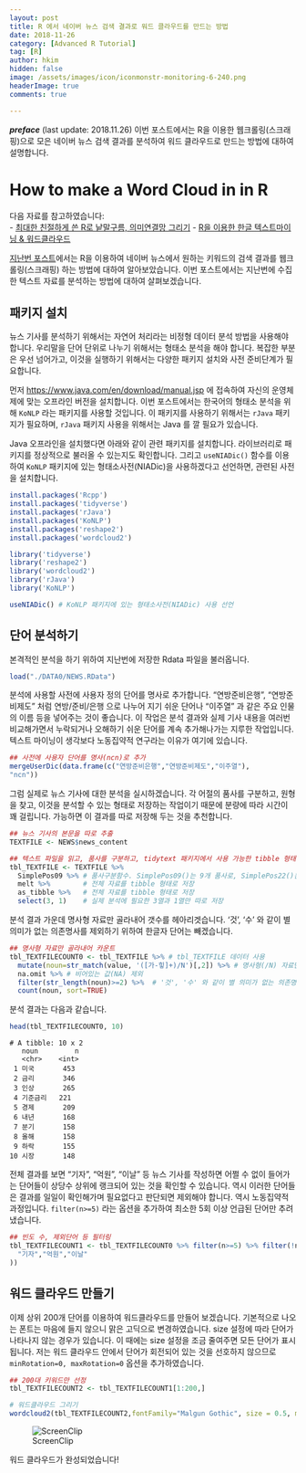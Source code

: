 ```yaml
---
layout: post  
title: R 에서 네이버 뉴스 검색 결과로 워드 클라우드를 만드는 방법  
date: 2018-11-26  
category: [Advanced R Tutorial]  
tag: [R]  
author: hkim  
hidden: false  
image: /assets/images/icon/iconmonstr-monitoring-6-240.png
headerImage: true
comments: true

---
```


***preface*** (last update: 2018.11.26) 이번 포스트에서는 R을 이용한 웹크롤링(스크래핑)으로 모은 네이버 뉴스 검색 결과를 분석하여 워드 클라우드로 만드는 방법에 대하여 설명합니다.

# How to make a Word Cloud in in R

다음 자료를 참고하였습니다:  
- [최대한 친절하게 쓴 R로 낱말구름, 의미연결망 그리기](https://kuduz.tistory.com/1090)
- [R을 이용한 한글 텍스트마이닝 & 워드클라우드](https://kutar37.tistory.com/entry/R%EC%9D%84-%EC%9D%B4%EC%9A%A9%ED%95%9C-%ED%85%8D%EC%8A%A4%ED%8A%B8%EB%A7%88%EC%9D%B4%EB%8B%9D-%EC%9B%8C%EB%93%9C%ED%81%B4%EB%9D%BC%EC%9A%B0%EB%93%9C)

[지난번 포스트](https://dr-hkim.github.io/Naver-News-Web-Scraping-using-Keywords-in-R/)에서는 R을 이용하여 네이버 뉴스에서 원하는 키워드의 검색 결과를 웹크롤링(스크래핑) 하는 방법에 대하여 알아보았습니다. 이번 포스트에서는 지난번에 수집한 텍스트 자료를 분석하는 방법에 대하여 살펴보겠습니다.


## 패키지 설치

뉴스 기사를 분석하기 위해서는 자연어 처리라는 비정형 데이터 분석 방법을 사용해야 합니다. 우리말을 단어 단위로 나누기 위해서는 형태소 분석을 해야 합니다. 복잡한 부분은 우선 넘어가고, 이것을 실행하기 위해서는 다양한 패키지 설치와 사전 준비단계가 필요합니다.

먼저 [https://www.java.com/en/download/manual.jsp](https://www.java.com/en/download/manual.jsp) 에 접속하여 자신의 운영체제에 맞는 오프라인 버전을 설치합니다. 이번 포스트에서는 한국어의 형태소 분석을 위해 `KoNLP` 라는 패키지를 사용할 것입니다. 이 패키지를 사용하기 위해서는 `rJava` 패키지가 필요하며, `rJava` 패키지 사용을 위해서는 Java 를 깔 필요가 있습니다.

Java 오프라인을 설치했다면 아래와 같이 관련 패키지를 설치합니다. 라이브러리로 패키지를 정상적으로 불러올 수 있는지도 확인합니다. 그리고 `useNIADic()` 함수를 이용하여 `KoNLP` 패키지에 있는 형태소사전(NIADic)을 사용하겠다고 선언하면, 관련된 사전을 설치합니다.

```r
install.packages('Rcpp')
install.packages('tidyverse') 
install.packages('rJava')
install.packages('KoNLP')
install.packages('reshape2')
install.packages('wordcloud2')

library('tidyverse')
library('reshape2')
library('wordcloud2')
library('rJava') 
library('KoNLP')

useNIADic() # KoNLP 패키지에 있는 형태소사전(NIADic) 사용 선언
```

## 단어 분석하기

본격적인 분석을 하기 위하여 지난번에 저장한 Rdata 파일을 불러옵니다.

```r
load("./DATA0/NEWS.RData")
```

분석에 사용할 사전에 사용자 정의 단어를 명사로 추가합니다. "연방준비은행", "연방준비제도" 처럼 연방/준비/은행 으로 나누어 지기 쉬운 단어나 "이주열" 과 같은 주요 인물의 이름 등을 넣어주는 것이 좋습니다. 이 작업은 분석 결과와 실제 기사 내용을 여러번 비교해가면서 누락되거나 오해하기 쉬운 단어를 계속 추가해나가는 지루한 작업입니다. 텍스트 마이닝이 생각보다 노동집약적 연구라는 이유가 여기에 있습니다.

```r
## 사전에 사용자 단어를 명사(ncn)로 추가
mergeUserDic(data.frame(c("연방준비은행","연방준비제도","이주열"), 
"ncn")) 
```

그럼 실제로 뉴스 기사에 대한 분석을 실시하겠습니다. 각 어절의 품사를 구분하고, 원형을 찾고, 이것을 분석할 수 있는 형태로 저장하는 작업이기 때문에 분량에 따라 시간이 꽤 걸립니다. 가능하면 이 결과를 따로 저장해 두는 것을 추천합니다.

```r
## 뉴스 기사의 본문을 따로 추출
TEXTFILE <- NEWS$news_content

## 텍스트 파일을 읽고, 품사를 구분하고, tidytext 패키지에서 사용 가능한 tibble 형태로 저장
tbl_TEXTFILE <- TEXTFILE %>% 
  SimplePos09 %>% # 품사구분함수. SimplePos09()는 9개 품사로, SimplePos22()는 22개 품사로 구분 
  melt %>%        # 전체 자료를 tibble 형태로 저장 
  as_tibble %>%   # 전체 자료를 tibble 형태로 저장 
  select(3, 1)    # 실제 분석에 필요한 3열과 1열만 따로 저장 
```

분석 결과 가운데 명사형 자료만 골라내어 갯수를 헤아리겟습니다. '것', '수' 와 같이 별 의미가 없는 의존명사를 제외하기 위하여 한글자 단어는 빼겠습니다.

```r
## 명사형 자료만 골라내어 카운트
tbl_TEXTFILECOUNT0 <- tbl_TEXTFILE %>% # tbl_TEXTFILE 데이터 사용 
  mutate(noun=str_match(value, '([가-힣]+)/N')[,2]) %>% # 명사형(/N) 자료만 골라낸 후 /N 빼고 저장 
  na.omit %>% # 비어있는 값(NA) 제외 
  filter(str_length(noun)>=2) %>%  # '것', '수' 와 같이 별 의미가 없는 의존명사를 제외하기 위하여 한글자 단어는 제외
  count(noun, sort=TRUE)
```

분석 결과는 다음과 같습니다.

```r
head(tbl_TEXTFILECOUNT0, 10)
```

```
# A tibble: 10 x 2
   noun         n
   <chr>    <int>
 1 미국       453
 2 금리       346
 3 인상       265
 4 기준금리   221
 5 경제       209
 6 내년       168
 7 분기       158
 8 올해       158
 9 하락       155
10 시장       148
```

전체 결과를 보면 "기자", "억원", "이날" 등 뉴스 기사를 작성하면 어쩔 수 없이 들어가는 단어들이 상당수 상위에 랭크되어 있는 것을 확인할 수 있습니다. 역시 이러한 단어들은 결과를 일일이 확인해가며 필요없다고 판단되면 제외해야 합니다. 역시 노동집약적 과정입니다. `filter(n>=5)` 라는 옵션을 추가하여 최소한 5회 이상 언급된 단어만 추려냈습니다.

```r
## 빈도 수, 제외단어 등 필터링
tbl_TEXTFILECOUNT1 <- tbl_TEXTFILECOUNT0 %>% filter(n>=5) %>% filter(!noun %in% c(
  "기자","억원","이날"
))
```

## 워드 클라우드 만들기

이제 상위 200개 단어를 이용하여 워드클라우드를 만들어 보겠습니다. 기본적으로 나오는 폰트는 마음에 들지 않으니 맑은 고딕으로 변경하였습니다. size 설정에 따라 단어가 나타나지 않는 경우가 있습니다. 이 때에는 size 설정을 조금 줄여주면 모든 단어가 표시됩니다. 저는 워드 클라우드 안에서 단어가 회전되어 있는 것을 선호하지 않으므로 `minRotation=0, maxRotation=0` 옵션을 추가하였습니다.

```r
## 200대 키워드만 선정
tbl_TEXTFILECOUNT2 <- tbl_TEXTFILECOUNT1[1:200,] 

# 워드클라우드 그리기
wordcloud2(tbl_TEXTFILECOUNT2,fontFamily="Malgun Gothic", size = 0.5, minRotation=0, maxRotation=0)
```
![ScreenClip](FILES_2018-11-26-Naver-News-Word-Cloud-in-R/Rplot.png)

워드 클라우드가 완성되었습니다!


